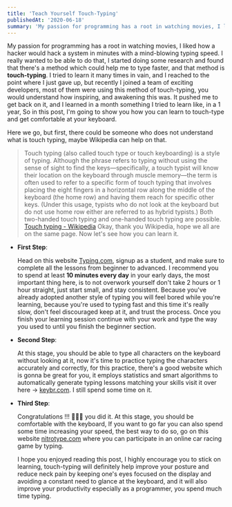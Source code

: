 ```yaml
---
title: 'Teach Yourself Touch-Typing'
publishedAt: '2020-06-18'
summary: 'My passion for programming has a root in watching movies, I liked how a hacker would hack a system in minutes with a mind-blowing typing speed. I really wanted to be able to do that, I started doing some research...'
---
```


My passion for programming has a root in watching movies, I liked how a hacker would hack a system in minutes with a mind-blowing typing speed. I really wanted to be able to do that, I started doing some research and found that there's a method which could help me to type faster, and that method is **touch-typing**. I tried to learn it many times in vain, and I reached to the point where I just gave up, but recently I joined a team of exciting developers, most of them were using this method of touch-typing, you would understand how inspiring, and awakening this was. It pushed me to get back on it, and I learned in a month something I tried to learn like, in a 1 year, So in this post, I'm going to show you how you can learn to touch-type and get comfortable at your keyboard.

Here we go, but first, there could be someone who does not understand what is touch typing, maybe Wikipedia can help on that.

> Touch typing (also called touch type or touch keyboarding) is a style of typing. Although the phrase refers to typing without using the sense of sight to find the keys—specifically, a touch typist will know their location on the keyboard through muscle memory—the term is often used to refer to a specific form of touch typing that involves placing the eight fingers in a horizontal row along the middle of the keyboard (the home row) and having them reach for specific other keys. (Under this usage, typists who do not look at the keyboard but do not use home row either are referred to as hybrid typists.) Both two-handed touch typing and one-handed touch typing are possible.
> [Touch typing - Wikipedia](https://en.wikipedia.org/wiki/Touch_typing)
> Okay, thank you Wikipedia, hope we all are on the same page. Now let's see how you can learn it.

-   **First Step**:

    Head on this website [Typing.com](https://www.typing.com/), signup as a student, and make sure to complete all the lessons from beginner to advanced. I recommend you to spend at least **10 minutes every day** in your early days, the most important thing here, is to not overwork yourself don't take 2 hours or 1 hour straight, just start small, and stay consistent. Because you've already adopted another style of typing you will feel bored while you're learning, because you're used to typing fast and this time it's really slow, don't feel discouraged keep at it, and trust the process. Once you finish your learning session continue with your work and type the way you used to until you finish the beginner section.

-   **Second Step**:

    At this stage, you should be able to type all characters on the keyboard without looking at it, now it's time to practice typing the characters accurately and correctly, for this practice, there's a good website which is gonna be great for you, it employs statistics and smart algorithms to automatically generate typing lessons matching your skills visit it over here -> [keybr.com](https://www.keybr.com/). I still spend some time on it.

-   **Third Step**:

    Congratulations !!! 🎉🎉🎉 you did it. At this stage, you should be comfortable with the keyboard, If you want to go far you can also spend some time increasing your speed, the best way to do so, go on this website [nitrotype.com](https://www.nitrotype.com/race) where you can participate in an online car racing game by typing.

    I hope you enjoyed reading this post, I highly encourage you to stick on learning, touch-typing will definitely help improve your posture and reduce neck pain by keeping one's eyes focused on the display and avoiding a constant need to glance at the keyboard, and it will also improve your productivity especially as a programmer, you spend much time typing.
